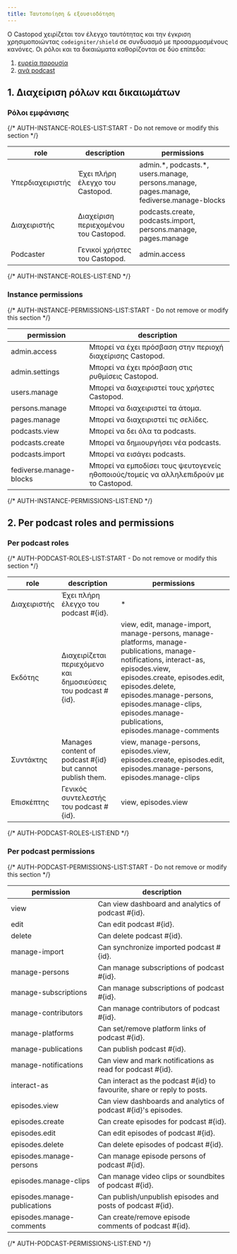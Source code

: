```yaml
---
title: Ταυτοποίηση & εξουσιοδότηση
---
```


Ο Castopod χειρίζεται τον έλεγχο ταυτότητας και την έγκριση χρησιμοποιώντας
`codeigniter/shield` σε συνδυασμό με προσαρμοσμένους κανόνες. Οι ρόλοι και τα
δικαιώματα καθορίζονται σε δύο επίπεδα:

1. [ευρεία παρουσία](#1-instance-wide-roles-and-permissions)
2. [ανά podcast](#2-per-podcast-roles-and-permissions)

## 1. Διαχείριση ρόλων και δικαιωμάτων

### Ρόλοι εμφάνισης

{/* AUTH-INSTANCE-ROLES-LIST:START - Do not remove or modify this section */}

| role             | description                           | permissions                                                                                |
| ---------------- | ------------------------------------- | ------------------------------------------------------------------------------------------ |
| Υπερδιαχειριστής | Έχει πλήρη έλεγχο του Castopod.       | admin.\*, podcasts.\*, users.manage, persons.manage, pages.manage, fediverse.manage-blocks |
| Διαχειριστής     | Διαχείριση περιεχομένου του Castopod. | podcasts.create, podcasts.import, persons.manage, pages.manage                             |
| Podcaster        | Γενικοί χρήστες του Castopod.         | admin.access                                                                               |

{/* AUTH-INSTANCE-ROLES-LIST:END */}

### Instance permissions

{/* AUTH-INSTANCE-PERMISSIONS-LIST:START - Do not remove or modify this section */}

| permission              | description                                                                            |
| ----------------------- | -------------------------------------------------------------------------------------- |
| admin.access            | Μπορεί να έχει πρόσβαση στην περιοχή διαχείρισης Castopod.                             |
| admin.settings          | Μπορεί να έχει πρόσβαση στις ρυθμίσεις Castopod.                                       |
| users.manage            | Μπορεί να διαχειριστεί τους χρήστες Castopod.                                          |
| persons.manage          | Μπορεί να διαχειριστεί τα άτομα.                                                       |
| pages.manage            | Μπορεί να διαχειριστεί τις σελίδες.                                                    |
| podcasts.view           | Μπορεί να δει όλα τα podcasts.                                                         |
| podcasts.create         | Μπορεί να δημιουργήσει νέα podcasts.                                                   |
| podcasts.import         | Μπορεί να εισάγει podcasts.                                                            |
| fediverse.manage-blocks | Μπορεί να εμποδίσει τους ψευτογενείς ηθοποιούς/τομείς να αλληλεπιδρούν με το Castopod. |

{/* AUTH-INSTANCE-PERMISSIONS-LIST:END */}

## 2. Per podcast roles and permissions

### Per podcast roles

{/* AUTH-PODCAST-ROLES-LIST:START - Do not remove or modify this section */}

| role         | description                                                     | permissions                                                                                                                                                                                                                                                                                 |
| ------------ | --------------------------------------------------------------- | ------------------------------------------------------------------------------------------------------------------------------------------------------------------------------------------------------------------------------------------------------------------------------------------- |
| Διαχειριστής | Έχει πλήρη έλεγχο του podcast #\{id\}.                          | \*                                                                                                                                                                                                                                                                                          |
| Εκδότης      | Διαχειρίζεται περιεχόμενο και δημοσιεύσεις του podcast #\{id\}. | view, edit, manage-import, manage-persons, manage-platforms, manage-publications, manage-notifications, interact-as, episodes.view, episodes.create, episodes.edit, episodes.delete, episodes.manage-persons, episodes.manage-clips, episodes.manage-publications, episodes.manage-comments |
| Συντάκτης    | Manages content of podcast #\{id\} but cannot publish them.     | view, manage-persons, episodes.view, episodes.create, episodes.edit, episodes.manage-persons, episodes.manage-clips                                                                                                                                                                         |
| Επισκέπτης   | Γενικός συντελεστής του podcast #\{id\}.                        | view, episodes.view                                                                                                                                                                                                                                                                         |

{/* AUTH-PODCAST-ROLES-LIST:END */}

### Per podcast permissions

{/* AUTH-PODCAST-PERMISSIONS-LIST:START - Do not remove or modify this section */}

| permission                   | description                                                                |
| ---------------------------- | -------------------------------------------------------------------------- |
| view                         | Can view dashboard and analytics of podcast #\{id\}.                       |
| edit                         | Can edit podcast #\{id\}.                                                  |
| delete                       | Can delete podcast #\{id\}.                                                |
| manage-import                | Can synchronize imported podcast #\{id\}.                                  |
| manage-persons               | Can manage subscriptions of podcast #\{id\}.                               |
| manage-subscriptions         | Can manage subscriptions of podcast #\{id\}.                               |
| manage-contributors          | Can manage contributors of podcast #\{id\}.                                |
| manage-platforms             | Can set/remove platform links of podcast #\{id\}.                          |
| manage-publications          | Can publish podcast #\{id\}.                                               |
| manage-notifications         | Can view and mark notifications as read for podcast #\{id\}.               |
| interact-as                  | Can interact as the podcast #\{id\} to favourite, share or reply to posts. |
| episodes.view                | Can view dashboards and analytics of podcast #\{id\}'s episodes.           |
| episodes.create              | Can create episodes for podcast #\{id\}.                                   |
| episodes.edit                | Can edit episodes of podcast #\{id\}.                                      |
| episodes.delete              | Can delete episodes of podcast #\{id\}.                                    |
| episodes.manage-persons      | Can manage episode persons of podcast #\{id\}.                             |
| episodes.manage-clips        | Can manage video clips or soundbites of podcast #\{id\}.                   |
| episodes.manage-publications | Can publish/unpublish episodes and posts of podcast #\{id\}.               |
| episodes.manage-comments     | Can create/remove episode comments of podcast #\{id\}.                     |

{/* AUTH-PODCAST-PERMISSIONS-LIST:END */}
